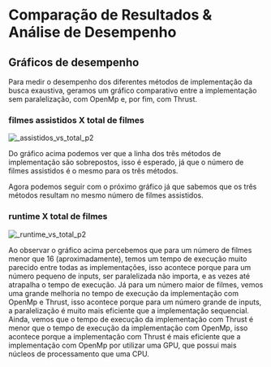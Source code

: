 
# Comparação de Resultados & Análise de Desempenho

## Gráficos de desempenho

Para medir o desempenho dos diferentes métodos de implementação da busca exaustiva, geramos um gráfico comparativo entre a implementação sem paralelização, com OpenMp e, por fim, com Thrust.

### filmes assistidos X total de filmes

![_assistidos_vs_total_p2](foto21.png)

Do gráfico acima podemos ver que a linha dos três métodos de implementação são sobrepostos, isso é esperado, já que o número de filmes assistidos é o mesmo para os três métodos.

Agora podemos seguir com o próximo gráfico já que sabemos que os três métodos resultam no mesmo número de filmes assistidos.

### runtime X total de filmes

![_runtime_vs_total_p2](foto22.png)

Ao observar o gráfico acima percebemos que para um número de filmes menor que 16 (aproximadamente), temos um tempo de execução muito parecido entre todas as implementações, isso acontece porque para um número pequeno de inputs, ser paralelizada não importa, e as vezes até atrapalha o tempo de execução. Já para um número maior de filmes, vemos uma grande melhoria no tempo de execução da implementação com OpenMp e Thrust, isso acontece porque para um número grande de inputs, a paralelização é muito mais eficiente que a implementação sequencial. Ainda, vemos que o tempo de execução da implementação com Thrust é menor que o tempo de execução da implementação com OpenMp, isso acontece porque a implementação com Thrust é mais eficiente que a implementação com OpenMp por utilizar uma GPU, que possui mais núcleos de processamento que uma CPU.